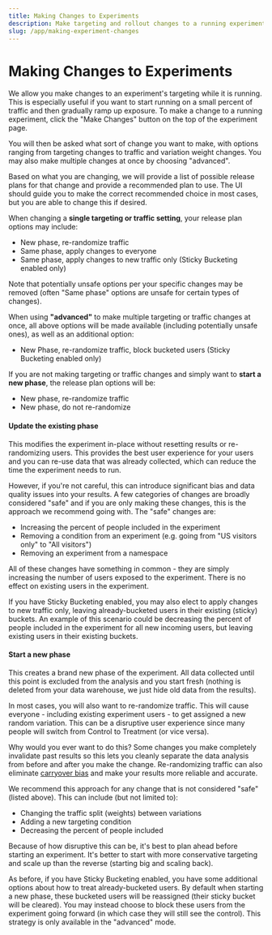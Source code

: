 ```yaml
---
title: Making Changes to Experiments
description: Make targeting and rollout changes to a running experiment
slug: /app/making-experiment-changes
---
```


# Making Changes to Experiments

We allow you make changes to an experiment's targeting while it is running. This is especially useful if you want to start running on a small percent of traffic and then gradually ramp up exposure. To make a change to a running experiment, click the "Make Changes" button on the top of the experiment page.

You will then be asked what sort of change you want to make, with options ranging from targeting changes to traffic and variation weight changes. You may also make multiple changes at once by choosing "advanced".

Based on what you are changing, we will provide a list of possible release plans for that change and provide a recommended plan to use. The UI should guide you to make the correct recommended choice in most cases, but you are able to change this if desired.

When changing a **single targeting or traffic setting**, your release plan options may include:

- New phase, re-randomize traffic
- Same phase, apply changes to everyone
- Same phase, apply changes to new traffic only (Sticky Bucketing enabled only)

Note that potentially unsafe options per your specific changes may be removed (often "Same phase" options are unsafe for certain types of changes).

When using **"advanced"** to make multiple targeting or traffic changes at once, all above options will be made available (including potentially unsafe ones), as well as an additional option:

- New Phase, re-randomize traffic, block bucketed users (Sticky Bucketing enabled only)

If you are not making targeting or traffic changes and simply want to **start a new phase**, the release plan options will be:

- New phase, re-randomize traffic
- New phase, do not re-randomize

#### Update the existing phase

This modifies the experiment in-place without resetting results or re-randomizing users. This provides the best user experience for your users and you can re-use data that was already collected, which can reduce the time the experiment needs to run.

However, if you're not careful, this can introduce significant bias and data quality issues into your results. A few categories of changes are broadly considered "safe" and if you are only making these changes, this is the approach we recommend going with. The "safe" changes are:

- Increasing the percent of people included in the experiment
- Removing a condition from an experiment (e.g. going from "US visitors only" to "All visitors")
- Removing an experiment from a namespace

All of these changes have something in common - they are simply increasing the number of users exposed to the experiment. There is no effect on existing users in the experiment.

If you have Sticky Bucketing enabled, you may also elect to apply changes to new traffic only, leaving already-bucketed users in their existing (sticky) buckets. An example of this scenario could be decreasing the percent of people included in the experiment for all new incoming users, but leaving existing users in their existing buckets.

#### Start a new phase

This creates a brand new phase of the experiment. All data collected until this point is excluded from the analysis and you start fresh (nothing is deleted from your data warehouse, we just hide old data from the results).

In most cases, you will also want to re-randomize traffic. This will cause everyone - including existing experiment users - to get assigned a new random variation. This can be a disruptive user experience since many people will switch from Control to Treatment (or vice versa).

Why would you ever want to do this? Some changes you make completely invalidate past results so this lets you cleanly separate the data analysis from before and after you make the change. Re-randomizing traffic can also eliminate [carryover bias](/kb/experiments/carryover-bias) and make your results more reliable and accurate.

We recommend this approach for any change that is not considered "safe" (listed above). This can include (but not limited to):

- Changing the traffic split (weights) between variations
- Adding a new targeting condition
- Decreasing the percent of people included

Because of how disruptive this can be, it's best to plan ahead before starting an experiment. It's better to start with more conservative targeting and scale up than the reverse (starting big and scaling back).

As before, if you have Sticky Bucketing enabled, you have some additional options about how to treat already-bucketed users. By default when starting a new phase, these bucketed users will be reassigned (their sticky bucket will be cleared). You may instead choose to block these users from the experiment going forward (in which case they will still see the control). This strategy is only available in the "advanced" mode.
